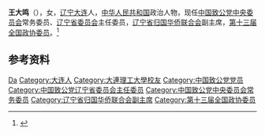 '''王大鸣'''（{{bd|1957年|8月|}}），女，[[辽宁|辽宁]][[大连|大连]]人，[[中华人民共和国|中华人民共和国]]政治人物，现任[[中国致公党中央委员会|中国致公党中央委员会]]常务委员、[[中国致公党辽宁省委员会|辽宁省委员会]]主任委员，[[辽宁省归国华侨联合会|辽宁省归国华侨联合会]]副主席，[[第十三届全国政协委员|第十三届全国政协委员]]。<ref>{{Cite web|title=主委 ：王大鸣|url=http://www.lnzg.gov.cn/Article/ShowArticle.asp?ArticleID=2843|accessdate=2020-07-12|work=中国致公党辽宁省委员会|archiveurl=https://web.archive.org/web/20200712011050/http://www.lnzg.gov.cn/Article/ShowArticle.asp?ArticleID=2843|archivedate=2020-07-12}}</ref>

== 参考资料 ==
{{reflist}}

{{中国人物小作品}}
{{中国致公党第十五届中央委员会}}

{{Authority control}}
{{DEFAULTSORT:Wang王}}
[[Category:王姓|Da]]
[[Category:大连人|Category:大连人]]
[[Category:大連理工大學校友|Category:大連理工大學校友]]
[[Category:中国致公党党员|Category:中国致公党党员]]
[[Category:中国致公党辽宁省委员会主任委员|Category:中国致公党辽宁省委员会主任委员]]
[[Category:中国致公党中央委员会常务委员|Category:中国致公党中央委员会常务委员]]
[[Category:辽宁省归国华侨联合会副主席|Category:辽宁省归国华侨联合会副主席]]
[[Category:第十三届全国政协委员|Category:第十三届全国政协委员]]